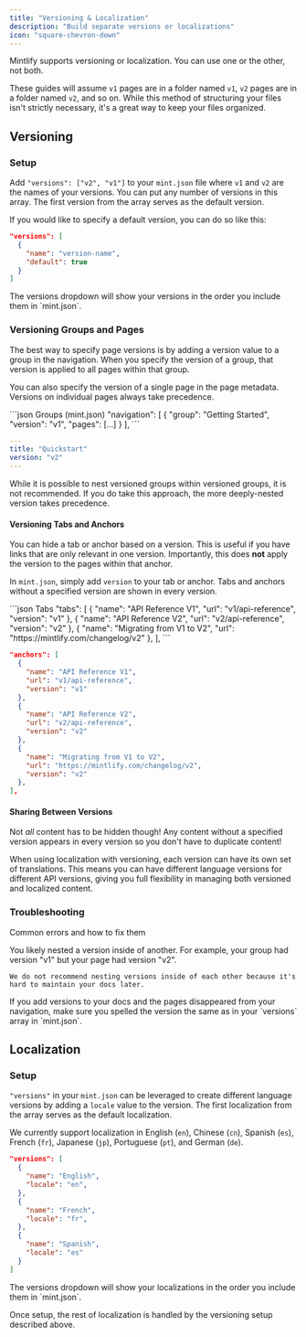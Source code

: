 ```yaml
---
title: "Versioning & Localization"
description: "Build separate versions or localizations"
icon: "square-chevron-down"
---
```


Mintlify supports versioning or localization. You can use one or the other, not both.

These guides will assume `v1` pages are in a folder named `v1`, `v2` pages are in a folder named `v2`, and so on. While this method of structuring your files isn't strictly necessary, it's a great way to keep your files organized.

## Versioning

### Setup

Add `"versions": ["v2", "v1"]` to your `mint.json` file where `v1` and `v2` are the names of your versions. You can put any number of versions in this array. The first version from the array serves as the default version.

If you would like to specify a default version, you can do so like this:

```json
"versions": [
  {
    "name": "version-name",
    "default": true
  }
]
```

<Tip>
  The versions dropdown will show your versions in the order you include them in
  `mint.json`.
</Tip>

### Versioning Groups and Pages

The best way to specify page versions is by adding a version value to a group in the navigation. When you specify the version of a group, that version is applied to all pages within that group.

You can also specify the version of a single page in the page metadata. Versions on individual pages always take precedence.

<CodeGroup>
```json Groups (mint.json)
"navigation": [
  {
    "group": "Getting Started",
    "version": "v1",
    "pages": [...]
  }
],
```

```yaml Pages (quickstart.mdx)
---
title: "Quickstart"
version: "v2"
---
```

</CodeGroup>

<Warning>
  While it is possible to nest versioned groups within versioned groups, it is
  not recommended. If you do take this approach, the more deeply-nested version
  takes precedence.
</Warning>

#### Versioning Tabs and Anchors

You can hide a tab or anchor based on a version. This is useful if you have links that are only relevant in one version. Importantly, this does **not** apply the version to the pages within that anchor.

In `mint.json`, simply add `version` to your tab or anchor. Tabs and anchors without a specified version are shown in every version.

<CodeGroup>
```json Tabs
"tabs": [
  {
    "name": "API Reference V1",
    "url": "v1/api-reference",
    "version": "v1"
  },
  {
    "name": "API Reference V2",
    "url": "v2/api-reference",
    "version": "v2"
  },
  {
    "name": "Migrating from V1 to V2",
    "url": "https://mintlify.com/changelog/v2"
  },
],
```

```json Anchors
"anchors": [
  {
    "name": "API Reference V1",
    "url": "v1/api-reference",
    "version": "v1"
  },
  {
    "name": "API Reference V2",
    "url": "v2/api-reference",
    "version": "v2"
  },
  {
    "name": "Migrating from V1 to V2",
    "url": "https://mintlify.com/changelog/v2",
    "version": "v2"
  },
],
```

</CodeGroup>

#### Sharing Between Versions

Not _all_ content has to be hidden though! Any content without a specified version appears in every version so you don't have to duplicate content!

<Tip>
  When using localization with versioning, each version can have its own set of
  translations. This means you can have different language versions for
  different API versions, giving you full flexibility in managing both versioned
  and localized content.
</Tip>

### Troubleshooting

Common errors and how to fix them

<AccordionGroup>
  <Accordion title="Pages Show Up In Wrong Version" icon="circle-exclamation">
    You likely nested a version inside of another. For example, your group had version "v1" but your page had version "v2".

    We do not recommend nesting versions inside of each other because it's hard to maintain your docs later.

  </Accordion>

  <Accordion title="Missing Pages" icon="circle-exclamation">
    If you add versions to your docs and the pages disappeared from your
    navigation, make sure you spelled the version the same as in your `versions`
    array in `mint.json`.
  </Accordion>
</AccordionGroup>

## Localization

### Setup

`"versions"` in your `mint.json` can be leveraged to create different language versions by adding a `locale` value to the version. The first localization from the array serves as the default localization.

We currently support localization in English (`en`), Chinese (`cn`), Spanish (`es`), French (`fr`), Japanese (`jp`), Portuguese (`pt`), and German (`de`).

```json mint.json example
"versions": [
  {
    "name": "English",
    "locale": "en",
  },
  {
    "name": "French",
    "locale": "fr",
  },
  {
    "name": "Spanish",
    "locale": "es"
  }
]
```

<Tip>
  The versions dropdown will show your localizations in the order you include
  them in `mint.json`.
</Tip>

Once setup, the rest of localization is handled by the versioning setup described above.
